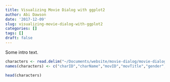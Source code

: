 ```yaml
---
title: Visualizing Movie Dialog with ggplot2
author: Abi Dawson
date: '2017-12-09'
slug: visualizing-movie-dialog-with-ggplot2
categories: []
tags: []
draft: false
---
```


Some intro text.

```r
characters <- read.delim("~/Documents/website/movie-dialog/movie-dialog-corpus/movie_characters_metadata.tsv",header=FALSE)
names(characters) <- c("charID","charName","movID","movTitle","gender","creditPosition")

head(characters)
```

